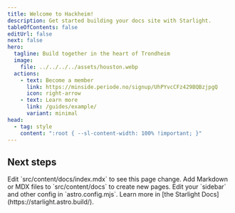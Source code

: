 ```yaml
---
title: Welcome to Hackheim!
description: Get started building your docs site with Starlight.
tableOfContents: false
editUrl: false
next: false
hero:
  tagline: Build together in the heart of Trondheim
  image:
    file: ../../../../assets/houston.webp
  actions:
    - text: Become a member
      link: https://minside.periode.no/signup/UhPYvcCFz429BQBzjpgQ
      icon: right-arrow
    - text: Learn more
      link: /guides/example/
      variant: minimal
head:
  - tag: style
    content: ":root { --sl-content-width: 100% !important; }"
---
```



## Next steps

<CardGrid stagger>
	<Card title="Update content" icon="pencil">
		Edit `src/content/docs/index.mdx` to see this page change.
	</Card>
	<Card title="Add new content" icon="add-document">
		Add Markdown or MDX files to `src/content/docs` to create new pages.
	</Card>
	<Card title="Configure your site" icon="setting">
		Edit your `sidebar` and other config in `astro.config.mjs`.
	</Card>
	<Card title="Read the docs" icon="open-book">
		Learn more in [the Starlight Docs](https://starlight.astro.build/).
	</Card>
</CardGrid>
